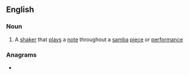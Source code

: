 ==English==

===Noun===
{{en-noun}}

# {{lb|en|musical instruments}} A [[shaker]] that [[plays]] a [[note]] throughout a [[samba]] [[piece]] or [[performance]]

===Anagrams===
* {{anagrams|en|a=cchlooo|Colocho}}